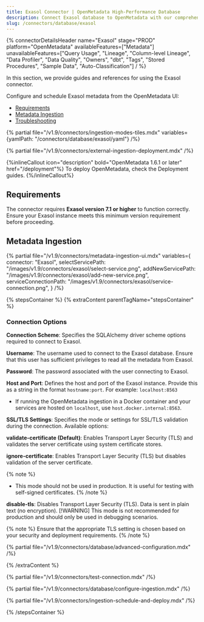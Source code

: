 ```yaml
---
title: Exasol Connector | OpenMetadata High-Performance Database
description: Connect Exasol database to OpenMetadata with our comprehensive connector guide. Step-by-step setup, configuration, and metadata extraction instructions.
slug: /connectors/database/exasol
---
```


{% connectorDetailsHeader
name="Exasol"
stage="PROD"
platform="OpenMetadata"
availableFeatures=["Metadata"]
unavailableFeatures=["Query Usage", "Lineage", "Column-level Lineage", "Data Profiler", "Data Quality", "Owners", "dbt", "Tags", "Stored Procedures", "Sample Data", "Auto-Classification"]
/ %}


In this section, we provide guides and references for using the Exasol connector.

Configure and schedule Exasol metadata from the OpenMetadata UI:

- [Requirements](#requirements)
- [Metadata Ingestion](#metadata-ingestion)
- [Troubleshooting](/connectors/database/exasol/troubleshooting)

{% partial file="/v1.9/connectors/ingestion-modes-tiles.mdx" variables={yamlPath: "/connectors/database/exasol/yaml"} /%}

{% partial file="/v1.9/connectors/external-ingestion-deployment.mdx" /%}

{%inlineCallout icon="description" bold="OpenMetadata 1.6.1 or later" href="/deployment"%}
To deploy OpenMetadata, check the Deployment guides.
{%/inlineCallout%}

## Requirements

The connector requires **Exasol version 7.1 or higher** to function correctly. Ensure your Exasol instance meets this minimum version requirement before proceeding.

## Metadata Ingestion

{% partial
  file="/v1.9/connectors/metadata-ingestion-ui.mdx"
  variables={
    connector: "Exasol",
    selectServicePath: "/images/v1.9/connectors/exasol/select-service.png",
    addNewServicePath: "/images/v1.9/connectors/exasol/add-new-service.png",
    serviceConnectionPath: "/images/v1.9/connectors/exasol/service-connection.png",
  }
/%}

{% stepsContainer %}
{% extraContent parentTagName="stepsContainer" %}

### Connection Options

**Connection Scheme**: Specifies the SQLAlchemy driver scheme options required to connect to Exasol.

**Username**: The username used to connect to the Exasol database. Ensure that this user has sufficient privileges to read all the metadata from Exasol.

**Password**: The password associated with the user connecting to Exasol.

**Host and Port**: Defines the host and port of the Exasol instance. Provide this as a string in the format `hostname:port`. For example: `localhost:8563`
- If running the OpenMetadata ingestion in a Docker container and your services are hosted on `localhost`, use `host.docker.internal:8563`.

**SSL/TLS Settings**: Specifies the mode or settings for SSL/TLS validation during the connection. Available options:

**validate-certificate (Default)**: Enables Transport Layer Security (TLS) and validates the server certificate using system certificate stores.

**ignore-certificate**: Enables Transport Layer Security (TLS) but disables validation of the server certificate. 

{% note %}
- This mode should not be used in production. It is useful for testing with self-signed certificates.
{% /note %}

**disable-tls**: Disables Transport Layer Security (TLS). Data is sent in plain text (no encryption).
[!WARNING]
This mode is not recommended for production and should only be used in debugging scenarios.

{% note %}
Ensure that the appropriate TLS setting is chosen based on your security and deployment requirements.
{% /note %}

{% partial file="/v1.9/connectors/database/advanced-configuration.mdx" /%}

{% /extraContent %}

{% partial file="/v1.9/connectors/test-connection.mdx" /%}

{% partial file="/v1.9/connectors/database/configure-ingestion.mdx" /%}

{% partial file="/v1.9/connectors/ingestion-schedule-and-deploy.mdx" /%}

{% /stepsContainer %}
